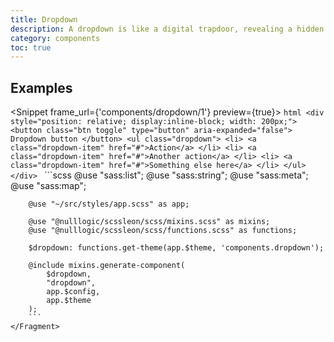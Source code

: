 ```yaml
---
title: Dropdown
description: A dropdown is like a digital trapdoor, revealing a hidden world of options with a single click. It's the trusty sidekick of web pages, helping users navigate and make selections with ease. With a dropdown, you can pack a lot of options into a small space, without overwhelming your users.
category: components
toc: true
---
```



## Examples

<Snippet frame_url={'components/dropdown/1'} preview={true}>
    <Fragment slot="html">
        ```html
        <div style="position: relative; display:inline-block; width: 200px;">
            <button class="btn toggle" type="button" aria-expanded="false">
                Dropdown button
            </button>
            <ul class="dropdown">
                <li>
                    <a class="dropdown-item" href="#">Action</a>
                </li>
                <li>
                    <a class="dropdown-item" href="#">Another action</a>
                </li>
                <li>
                    <a class="dropdown-item" href="#">Something else here</a>
                </li>
            </ul>
        </div>
        ```
    </Fragment>
    <Fragment slot="scss">
        ```scss
        @use "sass:list";
        @use "sass:string";
        @use "sass:meta";
        @use "sass:map";

        @use "~/src/styles/app.scss" as app;

        @use "@nulllogic/scssleon/scss/mixins.scss" as mixins;
        @use "@nulllogic/scssleon/scss/functions.scss" as functions;

        $dropdown: functions.get-theme(app.$theme, 'components.dropdown');

        @include mixins.generate-component(
            $dropdown,
            "dropdown",
            app.$config,
            app.$theme
        );
        ```
    </Fragment>
</Snippet>